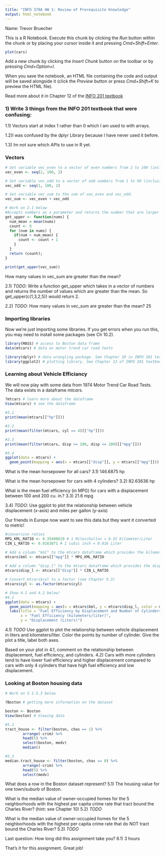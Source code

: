 ```yaml
---
title: "INFO 370A HW 1: Review of Prerequisite Knowledge"
output: html_notebook
---
```


Name: Trevor Bruecher

This is a R Notebook. 
Execute this chunk by clicking the *Run* button within the chunk or by placing your cursor inside it and pressing *Cmd+Shift+Enter*. 
```r
plot(cars)
```

Add a new chunk by clicking the *Insert Chunk* button on the toolbar or by pressing *Cmd+Option+I*.

When you save the notebook, an HTML file containing the code and output will be saved alongside it (click the *Preview* button or press *Cmd+Shift+K* to preview the HTML file).

Read more about it in Chapter 12 of the [INFO 201 textbook](https://info201.github.io/)

### 1) Write 3 things from the INFO 201 textbook that were confusing:
1.1) Vectors start at index 1 rather than 0 which I am used to with arrays.

1.2)I was confused by the dplyr Library because I have never used it before.

1.3) Im not sure which APIs to use in R yet.


### Vectors
```r
# Set variable vec_even to a vector of even numbers from 2 to 100 (inclusive). 
vec_even <- seq(2, 100, 2)

# Set variable vec_odd to a vector of odd numbers from 1 to 99 (inclusive).
vec_odd <- seq(1, 100, 2)

# Set variable vec_sum to the sum of vec_even and vec_odd.
vec_sum <- vec_even + vec_odd

# Work on 2.1 below
#Accepts numbers as a parameter and returns the number that are larger than the mean.
get_upper <- function(nums) {
  num_mean = mean(nums)
  count <- 0
  for (num in nums) {
    if(num > num_mean) {
      count <- count + 1
    }
  }
  return (count);
}

print(get_upper(vec_sum))
```

How many values in vec_sum are greater than the mean?

2.1) *TODO*: Write a function get_upper which takes in a vector of numbers and returns the number of values which are greater than the mean. So get_upper(c(1,3,2,5)) would return 2.

2.2) *TODO*: How many values in vec_sum are greater than the mean?
25

### Importing libraries
Now we're just importing some libraries. If you get errors when you run this, you may need to install some packages (see Ch 10.2).
```r
library(MASS) # access to Boston data frame
data(mtcars) # data on motor trend car road tests

library(dplyr) # data wrangling package. See Chapter 10 in INFO 201 textbook
library(ggplot2) # plotting library. See Chapter 13 of INFO 201 textbook
```



### Learning about Vehicle Efficiancy
We will now play with some data from 1974 Motor Trend Car Road Tests. The data exists in a dataframe _mtcars_.
```r
?mtcars # learn more about the dataframe
View(mtcars) # see the dataframe
  
#3.1
print(mean(mtcars[["hp"]]))

#3.2
print(mean(filter(mtcars, cyl == 4)[["hp"]]))

#3.3
print(mean(filter(mtcars, disp >= 100, disp <= 200)[["mpg"]]))

#3.4
ggplot(data = mtcars) +
  geom_point(mapping = aes(x = mtcars[["disp"]], y = mtcars[["mpg"]]))

```
What is the mean horsepower for all cars?
3.1) 146.6875 hp

What is the mean horsepower for cars with 4 cylinders?
3.2) 82.63636 hp

What is the mean fuel efficiency (in MPG) for cars with a displacement between 100 and 200 cu. in.?
3.3) 21.6 mpg

3.4) *TODO*: Use ggplot to plot the relationship between vehicle displacement (x-axis) and miles per gallon (y-axis)


Our friends in Europe now want to see this data but they want it converted to metric!
```r
#conversion ratios
MPG_KML_RATIO <- 0.35400619 # 1 Miles/Gallon = 0.35 Kilometer/Liter
CIN_L_RATIO <- 0.0163871 # 1 cubic inch = 0.016 Liter

# Add a column "kml" to the mtcars dataframe which provides the kilometers / liter for each car. The conversion from MPG to KML is provided by MPG_KML_RATIO.
mtcars$kml <- mtcars[["mpg"]] * MPG_KML_RATIO
  
# Add a column "disp_l" to the mtcars dataframe which provides the displacement for each car in liters. The conversion from cubic inches to liters is provided by CIN_L_RATIO.
mtcars$disp_l <- mtcars[["disp"]] * CIN_L_RATIO

# Convert mtcars$cyl to a factor (see Chapter 9.3)
mtcars$cyl <- as.factor(mtcars$cyl)

# Show 4.1 and 4.2 below!
#4.1
ggplot(data = mtcars) +
  geom_point(mapping = aes(x = mtcars$kml, y = mtcars$disp_l, color = mtcars$cyl)) +
  labs(title = "Fuel Efficiency by Displacement and Number of Cylinders",
       x = "Fuel Efficiency (kilometers/liter)",
       y = "Displacement (Liters)")

```

4.1) *TODO* Use ggplot to plot the relationship between vehicle displacement in liters and kilometers/liter. Color the points by number of cylinder. Give the plot a title, label both axes.

Based on your plot in 4.1, comment on the relationship between displacement, fuel efficiency, and cylinders. 
4.2) Cars with more cylinders tend to have lower fuel efficiency and higher displacement compared to cars with only 4 cylinders that have high fuel efficiency and low displacement.

### Looking at Boston housing data
```r
# Work on 5.1-5.3 below

?Boston # getting more information on the dataset

boston <- Boston
View(boston) # Viewing data

#5.2
tract_house <- filter(boston, chas == 1) %>%
        arrange(-crim) %>%
        head(5) %>%
        select(boston, medv)
        median()

#5.3
median.tract_house <- filter(boston, chas == 0) %>%
        arrange(-crim) %>%
        head(5) %>%
        select(medv)

```
What does a row in the Boston dataset represent?
5.1) The housing value for one town/suburb of Boston.

What is the median value of owner-occupied homes for the 5 neighborhoods with the highest per capita crime rate that tract bound the Charles River? (hint: see Chapter 10)
5.2) *TODO*

What is the median value of owner-occupied homes for the 5 neighborhoods with the highest per capita crime rate that do NOT tract bound the Charles River?
5.3) *TODO*


Last question: How long did this assignment take you?
6.1) 3 hours

That's it for this assignment. Great job!
